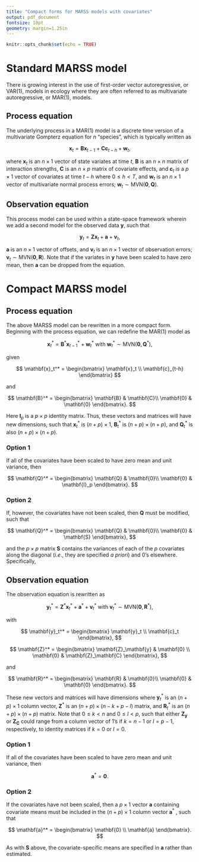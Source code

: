 ```yaml
---
title: "Compact forms for MARSS models with covariates"
output: pdf_document
fontsize: 10pt
geometry: margin=1.25in
---
```


```r
knitr::opts_chunk$set(echo = TRUE)
```

\begin{center}
\textbf{Mark Scheuerell} \\
\end{center}

# Standard MARSS model

There is growing interest in the use of first-order vector autoregressive, or VAR(1), models in ecology where they are often referred to as multivariate autoregressive, or MAR(1), models\footnote{For an extended treatment, see Ives et al. (2003) $Ecol ~ Monogr$ 73:301–330}. 

## Process equation

The underlying process in a MAR(1) model is a discrete time version of a multivariate Gompterz equation for $n$ "species", which is typically written as

$$
\mathbf{x}_t = \mathbf{B} \mathbf{x}_{t-1} + \mathbf{C} \mathbf{c}_{t-h} + \mathbf{w}_t,
$$

where $\mathbf{x}_t$ is an $n \times 1$ vector of state variates at time $t$, $\mathbf{B}$ is an $n \times n$ matrix of interaction strengths, $\mathbf{C}$ is an $n \times p$ matrix of covariate effects, and $\mathbf{c}_t$ is a $p \times 1$ vector of covariates at time $t-h$ where $0 \leq h < T$, and $\mathbf{w}_t$ is an $n \times 1$ vector of multivariate normal process errors; $\mathbf{w}_t \sim \text{MVN}(\mathbf{0}, \mathbf{Q})$.

## Observation equation

This process model can be used within a state-space framework wherein we add a second model for the observed data $\mathbf{y}$, such that

$$
\mathbf{y}_t = \mathbf{Z} \mathbf{x}_t + \mathbf{a} + \mathbf{v}_t,
$$

$\mathbf{a}$ is an $n \times 1$ vector of offsets, and $\mathbf{v}_t$ is an $n \times 1$ vector of observation errors; $\mathbf{v}_t \sim \text{MVN}(\mathbf{0}, \mathbf{R})$. Note that if the variates in $\mathbf{y}$ have been scaled to have zero mean, then $\mathbf{a}$ can be dropped from the equation.

# Compact MARSS model

## Process equation

The above MARSS model can be rewritten in a more compact form. Beginning with the process equation, we can redefine the MAR(1) model as

$$
\mathbf{x}_t^* = \mathbf{B}^* \mathbf{x}_{t-1}^* + \mathbf{w}_t^* ~ \text{with} ~ \mathbf{w}_t^* \sim \text{MVN}(\mathbf{0}, \mathbf{Q}^*),
$$

given

$$
\mathbf{x}_t^* = 
\begin{bmatrix}
    \mathbf{x}_t \\
    \mathbf{c}_{t-h}
\end{bmatrix}
$$

and

$$
\mathbf{B}^* = 
\begin{bmatrix}
    \mathbf{B} & \mathbf{C}\\
    \mathbf{0} & \mathbf{0}
\end{bmatrix}.
$$

Here $\mathbf{I}_p$ is a $p \times p$ identity matrix. Thus, these vectors and matrices will have new dimensions, such that $\mathbf{x}_t^*$ is $(n + p) \times 1$, $\mathbf{B}_t^*$ is $(n + p) \times (n + p)$, and $\mathbf{Q}_t^*$ is also $(n + p) \times (n + p)$.

### Option 1

If all of the covariates have been scaled to have zero mean and unit variance, then

$$
\mathbf{Q}^* = 
\begin{bmatrix}
    \mathbf{Q} & \mathbf{0}\\
    \mathbf{0} & \mathbf{I}_p
\end{bmatrix}. 
$$

### Option 2

If, however, the covariates have not been scaled, then $\mathbf{Q}$ must be modified, such that 

$$
\mathbf{Q}^* = 
\begin{bmatrix}
    \mathbf{Q} & \mathbf{0}\\
    \mathbf{0} & \mathbf{S}
\end{bmatrix},
$$

and the $p \times p$ matrix $\mathbf{S}$ contains the variances of each of the $p$ covariates along the diagonal ($i.e.$, they are specified $a ~ priori$) and 0’s elsewhere. Specifically,

\begin{equation}
\mathbf{S} = 
\begin{bmatrix}
    \text{Var}(c_1) & 0 & \cdots & 0 \\
    0 & \text{Var}(c_2) & \ddots & \vdots \\
    \vdots & \ddots & \ddots & 0 \\
    0 & \cdots & 0 & \text{Var}(c_p)
\end{bmatrix}.
\end{equation}

## Observation equation

The observation equation is rewritten as

$$
\mathbf{y}_t^* = \mathbf{Z}^* \mathbf{x}_t^* + \mathbf{a}^* + \mathbf{v}_t^* ~ \text{with} ~ \mathbf{v}_t^* \sim \text{MVN}(\mathbf{0}, \mathbf{R}^*),
$$

with

$$
\mathbf{y}_t^* = 
\begin{bmatrix}
    \mathbf{y}_t \\
    \mathbf{c}_t
\end{bmatrix},
$$

$$
\mathbf{Z}^* = 
\begin{bmatrix}
    \mathbf{Z}_\mathbf{y} & \mathbf{0} \\
    \mathbf{0} & \mathbf{Z}_\mathbf{C}
\end{bmatrix},
$$

and

$$
\mathbf{R}^* = 
\begin{bmatrix}
    \mathbf{R} & \mathbf{0}\\
    \mathbf{0} & \mathbf{0}
\end{bmatrix}. 
$$

These new vectors and matrices will have dimensions where $\mathbf{y}_t^*$ is an $(n + p) \times 1$ column vector, $\mathbf{Z}^*$ is an $(n + p) \times (n - k + p - l)$ matrix, and $\mathbf{R}_t^*$ is an $(n + p) \times (n + p)$ matrix. Note that $0 \leq k < n$ and $0 \leq l < p$, such that either $\mathbf{Z}_\mathbf{y}$ or $\mathbf{Z}_\mathbf{C}$ could range from a column vector of 1's if $k = n - 1$ or $l = p - 1$, respectively, to identity matrices if $k = 0$ or $l = 0$.

### Option 1

If all of the covariates have been scaled to have zero mean and unit variance, then 

$$
\mathbf{a}^* = \mathbf{0}.
$$

### Option 2

If the covariates have not been scaled, then a $p \times 1$ vector $\mathbf{a}$ containing covariate means must be included in the $(n + p) \times 1$ column vector $\mathbf{a}^*$ , such that

$$
\mathbf{a}^* = 
\begin{bmatrix}
    \mathbf{0} \\
    \mathbf{a}
\end{bmatrix}.
$$

As with $\mathbf{S}$ above, the covariate-specific means are specified in $\mathbf{a}$ rather than estimated.



